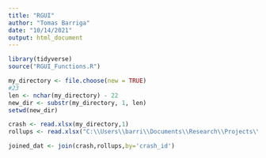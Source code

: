 ```yaml
---
title: "RGUI"
author: "Tomas Barriga"
date: "10/14/2021"
output: html_document
---
```


```r
library(tidyverse)
source("RGUI_Functions.R")
```

```r
my_directory <- file.choose(new = TRUE)
#23
len <- nchar(my_directory) - 22
new_dir <- substr(my_directory, 1, len)
setwd(new_dir)
```

```r
crash <- read.xlsx(my_directory,1)
rollups <- read.xlsx("C:\\Users\\barri\\Documents\\Research\\Projects\\BYU-UDOT-Highway-Safety-Data-Prep-and-Report-Compiler\\2014-2021_Crash_Data\\Rollups_14-20(updated).xlsx",1)
```

```r
joined_dat <- join(crash,rollups,by='crash_id')
```

